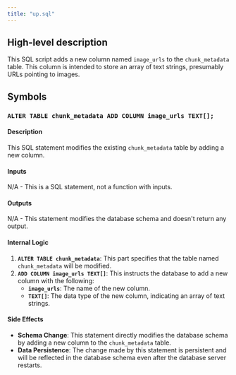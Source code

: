 ```yaml
---
title: "up.sql"
---
```


## High-level description
This SQL script adds a new column named `image_urls` to the `chunk_metadata` table. This column is intended to store an array of text strings, presumably URLs pointing to images.

## Symbols

### `ALTER TABLE chunk_metadata ADD COLUMN image_urls TEXT[];`
#### Description
This SQL statement modifies the existing `chunk_metadata` table by adding a new column.

#### Inputs
N/A - This is a SQL statement, not a function with inputs.

#### Outputs
N/A - This statement modifies the database schema and doesn't return any output.

#### Internal Logic
1. **`ALTER TABLE chunk_metadata`**: This part specifies that the table named `chunk_metadata` will be modified.
2. **`ADD COLUMN image_urls TEXT[]`**: This instructs the database to add a new column with the following:
    - **`image_urls`**: The name of the new column.
    - **`TEXT[]`**: The data type of the new column, indicating an array of text strings.

#### Side Effects
- **Schema Change**: This statement directly modifies the database schema by adding a new column to the `chunk_metadata` table.
- **Data Persistence**: The change made by this statement is persistent and will be reflected in the database schema even after the database server restarts. 
